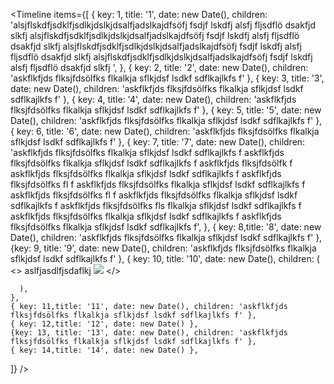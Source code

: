 
<Meta title="Timeline" component={Timeline} />

<Story name="Basic">

<Timeline
  items={[
    {
      key: 1,
      title: '1',
      date: new Date(),
      children:
        'alsjflskdfjsdklfjsdlkjdslkjdsalfjadslkajdfsöfj fsdjf lskdfj alsfj fljsdflö dsakfjd slkfj alsjflskdfjsdklfjsdlkjdslkjdsalfjadslkajdfsöfj fsdjf lskdfj alsfj fljsdflö dsakfjd slkfj  alsjflskdfjsdklfjsdlkjdslkjdsalfjadslkajdfsöfj fsdjf lskdfj alsfj fljsdflö dsakfjd slkfj alsjflskdfjsdklfjsdlkjdslkjdsalfjadslkajdfsöfj fsdjf lskdfj alsfj fljsdflö dsakfjd slkfj  ',
    },
    { key: 2, title: '2', date: new Date(), children: 'askflkfjds flksjfdsölfks flkalkja sflkjdsf lsdkf sdflkajlkfs f' },
    { key: 3, title: '3', date: new Date(), children: 'askflkfjds flksjfdsölfks flkalkja sflkjdsf lsdkf sdflkajlkfs f' },
    { key: 4, title: '4', date: new Date(), children: 'askflkfjds flksjfdsölfks flkalkja sflkjdsf lsdkf sdflkajlkfs f' },
    { key: 5, title: '5', date: new Date(), children: 'askflkfjds flksjfdsölfks flkalkja sflkjdsf lsdkf sdflkajlkfs f' },
    { key: 6, title: '6', date: new Date(), children: 'askflkfjds flksjfdsölfks flkalkja sflkjdsf lsdkf sdflkajlkfs f' },
    {
    key: 7,
      title: '7',
      date: new Date(),
      children:
        'askflkfjds flksjfdsölfks flkalkja sflkjdsf lsdkf sdflkajlkfs f askflkfjds flksjfdsölfks flkalkja sflkjdsf lsdkf sdflkajlkfs f askflkfjds flksjfdsölfk f askflkfjds flksjfdsölfks flkalkja sflkjdsf lsdkf sdflkajlkfs f askflkfjds flksjfdsölfks fl f askflkfjds flksjfdsölfks flkalkja sflkjdsf lsdkf sdflkajlkfs f askflkfjds flksjfdsölfks fl f askflkfjds flksjfdsölfks flkalkja sflkjdsf lsdkf sdflkajlkfs f askflkfjds flksjfdsölfks fls flkalkja sflkjdsf lsdkf sdflkajlkfs f askflkfjds flksjfdsölfks flkalkja sflkjdsf lsdkf sdflkajlkfs f askflkfjds flksjfdsölfks flkalkja sflkjdsf lsdkf sdflkajlkfs f',
    },
    { key: 8,title: '8', date: new Date(), children: 'askflkfjds flksjfdsölfks flkalkja sflkjdsf lsdkf sdflkajlkfs f' },
    {key: 9, title: '9', date: new Date(), children: 'askflkfjds flksjfdsölfks flkalkja sflkjdsf lsdkf sdflkajlkfs f' },
    {
      key: 10,
      title: '10',
      date: new Date(),
      children: (
        <>
          aslfjasdlfjsdaflkj
        <img src="https://upload.wikimedia.org/wikipedia/commons/thumb/6/66/SMPTE_Color_Bars.svg/1200px-SMPTE_Color_Bars.svg.png" />
        </>

      ),
    },
    { key: 11,title: '11', date: new Date(), children: 'askflkfjds flksjfdsölfks flkalkja sflkjdsf lsdkf sdflkajlkfs f' },
    { key: 12,title: '12', date: new Date() },
    {key: 13, title: '13', date: new Date(), children: 'askflkfjds flksjfdsölfks flkalkja sflkjdsf lsdkf sdflkajlkfs f' },
    { key: 14,title: '14', date: new Date() },

]}
/>

</Story>
